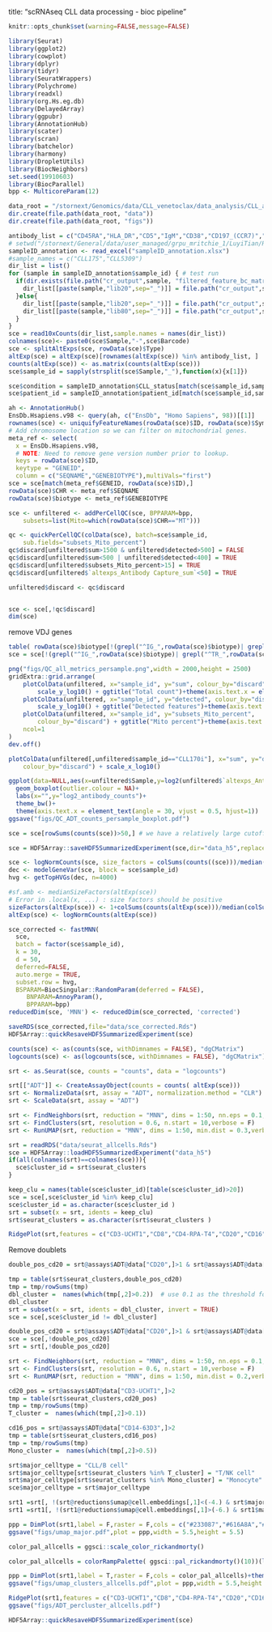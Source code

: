 title: "scRNAseq CLL data processing - bioc pipeline"

```r
knitr::opts_chunk$set(warning=FALSE,message=FALSE)
```

```r
library(Seurat)
library(ggplot2)
library(cowplot)
library(dplyr)
library(tidyr)
library(SeuratWrappers)
library(Polychrome)
library(readxl)
library(org.Hs.eg.db)
library(DelayedArray)
library(ggpubr)
library(AnnotationHub)
library(scater)
library(scran)
library(batchelor)
library(harmony)
library(DropletUtils)
library(BiocNeighbors)
set.seed(19910603)
library(BiocParallel)
bpp <- MulticoreParam(12)
```

```r
data_root = "/stornext/Genomics/data/CLL_venetoclax/data_analysis/CLL_analysis/scripts"
dir.create(file.path(data_root, "data"))
dir.create(file.path(data_root, "figs"))
```


```r
antibody_list = c("CD45RA","HLA_DR","CD5","IgM","CD38","CD197_(CCR7)","CD25","CD4_RPA-T4","CD11c","CD3_UCHT1","CD184_(CXCR4)","CD20","CD14_63D3","CD8","CD16","CD56_(NCAM)","CD326_(Ep_CAM)")
# setwd("/stornext/General/data/user_managed/grpu_mritchie_1/LuyiTian/Rachel_CLL_analysis")
sampleID_annotation <- read_excel("sampleID_annotation.xlsx")
#sample_names = c("CLL175","CLL5309")
dir_list = list()
for (sample in sampleID_annotation$sample_id) { # test run
  if(dir.exists(file.path("cr_output",sample, "filtered_feature_bc_matrix"))){
    dir_list[[paste(sample,"lib20",sep="_")]] = file.path("cr_output",sample, "filtered_feature_bc_matrix")
  }else{
    dir_list[[paste(sample,"lib20",sep="_")]] = file.path("cr_output",sample, "filtered_feature_bc_matrix20")
    dir_list[[paste(sample,"lib80",sep="_")]] = file.path("cr_output",sample, "filtered_feature_bc_matrix80")
  }
}
sce = read10xCounts(dir_list,sample.names = names(dir_list))
colnames(sce)<- paste0(sce$Sample,"-",sce$Barcode)
sce <- splitAltExps(sce, rowData(sce)$Type)
altExp(sce) = altExp(sce)[rownames(altExp(sce)) %in% antibody_list, ]
counts(altExp(sce)) <- as.matrix(counts(altExp(sce)))
sce$sample_id = sapply(strsplit(sce$Sample,"_"),function(x){x[1]}) 
```


```r
sce$condition = sampleID_annotation$CLL_status[match(sce$sample_id,sampleID_annotation$sample_id)]
sce$patient_id = sampleID_annotation$patient_id[match(sce$sample_id,sampleID_annotation$sample_id)]
```



```r
ah <- AnnotationHub()
EnsDb.Hsapiens.v98 <- query(ah, c("EnsDb", "Homo Sapiens", 98))[[1]]
rownames(sce) <- uniquifyFeatureNames(rowData(sce)$ID, rowData(sce)$Symbol)
# Add chromosome location so we can filter on mitochondrial genes.
meta_ref <- select(
  x = EnsDb.Hsapiens.v98, 
  # NOTE: Need to remove gene version number prior to lookup.
  keys = rowData(sce)$ID,
  keytype = "GENEID",
  column = c("SEQNAME","GENEBIOTYPE"),multiVals="first")
sce = sce[match(meta_ref$GENEID, rowData(sce)$ID),]
rowData(sce)$CHR <- meta_ref$SEQNAME
rowData(sce)$biotype <- meta_ref$GENEBIOTYPE
```



```r
sce <- unfiltered <- addPerCellQC(sce, BPPARAM=bpp,
    subsets=list(Mito=which(rowData(sce)$CHR=="MT")))

qc <- quickPerCellQC(colData(sce), batch=sce$sample_id,
    sub.fields="subsets_Mito_percent")
qc$discard[unfiltered$sum>1500 & unfiltered$detected>500] = FALSE
qc$discard[unfiltered$sum<500 | unfiltered$detected<400] = TRUE
qc$discard[unfiltered$subsets_Mito_percent>15] = TRUE
qc$discard[unfiltered$`altexps_Antibody Capture_sum`<50] = TRUE

unfiltered$discard <- qc$discard


sce <- sce[,!qc$discard]
dim(sce)
```

remove VDJ genes

```r
table( rowData(sce)$biotype[!(grepl("^IG_",rowData(sce)$biotype)| grepl("^TR_",rowData(sce)$biotype))] )
sce = sce[!(grepl("^IG_",rowData(sce)$biotype)| grepl("^TR_",rowData(sce)$biotype)),]
```



```r
png("figs/QC_all_metrics_persample.png",width = 2000,height = 2500)
gridExtra::grid.arrange(
    plotColData(unfiltered, x="sample_id", y="sum", colour_by="discard") +
        scale_y_log10() + ggtitle("Total count")+theme(axis.text.x = element_text(angle = 60, vjust = 0.5, hjust=1)),
    plotColData(unfiltered, x="sample_id", y="detected", colour_by="discard") +
        scale_y_log10() + ggtitle("Detected features")+theme(axis.text.x = element_text(angle = 60, vjust = 0.5, hjust=1)),
    plotColData(unfiltered, x="sample_id", y="subsets_Mito_percent",
        colour_by="discard") + ggtitle("Mito percent")+theme(axis.text.x = element_text(angle = 60, vjust = 0.5, hjust=1)),
    ncol=1
)
dev.off()
```

```r
plotColData(unfiltered[,unfiltered$sample_id=="CLL170i"], x="sum", y="detected", 
    colour_by="discard") + scale_x_log10()
```


```r
ggplot(data=NULL,aes(x=unfiltered$Sample,y=log2(unfiltered$`altexps_Antibody Capture_sum`+1)))+
  geom_boxplot(outlier.colour = NA)+
  labs(x="",y="log2_antibody_counts")+
  theme_bw()+
  theme(axis.text.x = element_text(angle = 30, vjust = 0.5, hjust=1))
ggsave("figs/QC_ADT_counts_persample_boxplot.pdf")
```




```r
sce = sce[rowSums(counts(sce))>50,] # we have a relatively large cutoff because there are >200,000 cells in the dataset

```


```r
sce = HDF5Array::saveHDF5SummarizedExperiment(sce,dir="data_h5",replace=T)
```

```r
sce <- logNormCounts(sce, size_factors = colSums(counts((sce)))/median(colSums(counts((sce)))))
dec <- modelGeneVar(sce, block = sce$sample_id)
hvg <- getTopHVGs(dec, n=4000)
```

```r
#sf.amb <- medianSizeFactors(altExp(sce))
# Error in .local(x, ...) : size factors should be positive
sizeFactors(altExp(sce)) <- 1+colSums(counts(altExp(sce)))/median(colSums(counts(altExp(sce))))
altExp(sce) <- logNormCounts(altExp(sce))
```






```r
sce_corrected <- fastMNN(
  sce,
  batch = factor(sce$sample_id),
  k = 30,
  d = 50,
  deferred=FALSE,
  auto.merge = TRUE,
  subset.row = hvg,
  BSPARAM=BiocSingular::RandomParam(deferred = FALSE), 
     BNPARAM=AnnoyParam(),
     BPPARAM=bpp)
reducedDim(sce, 'MNN') <- reducedDim(sce_corrected, 'corrected')
```


```r
saveRDS(sce_corrected,file="data/sce_corrected.Rds")
HDF5Array::quickResaveHDF5SummarizedExperiment(sce)
```




```r
counts(sce) <- as(counts(sce, withDimnames = FALSE), "dgCMatrix")
logcounts(sce) <- as(logcounts(sce, withDimnames = FALSE), "dgCMatrix")
```


```r

srt <- as.Seurat(sce, counts = "counts", data = "logcounts")

srt[["ADT"]] <- CreateAssayObject(counts = counts( altExp(sce)))
srt <- NormalizeData(srt, assay = "ADT", normalization.method = "CLR")
srt <- ScaleData(srt, assay = "ADT")
```


```r
srt <- FindNeighbors(srt, reduction = "MNN", dims = 1:50, nn.eps = 0.1,verbose = F)
srt <- FindClusters(srt, resolution = 0.6, n.start = 10,verbose = F)
srt <- RunUMAP(srt, reduction = "MNN", dims = 1:50, min.dist = 0.3,verbose = F)
```


```r
srt = readRDS("data/seurat_allcells.Rds")
sce = HDF5Array::loadHDF5SummarizedExperiment("data_h5")
if(all(colnames(srt)==colnames(sce))){
  sce$cluster_id = srt$seurat_clusters
}

keep_clu = names(table(sce$cluster_id)[table(sce$cluster_id)>20])
sce = sce[,sce$cluster_id %in% keep_clu]
sce$cluster_id = as.character(sce$cluster_id )
srt = subset(x = srt, idents = keep_clu)
srt$seurat_clusters = as.character(srt$seurat_clusters )
```


```r
RidgePlot(srt,features = c("CD3-UCHT1","CD8","CD4-RPA-T4","CD20","CD16","HLA-DR","CD25","CD14-63D3","IgM"),assay="ADT")
```

Remove doublets

```r
double_pos_cd20 = srt@assays$ADT@data["CD20",]>1 & srt@assays$ADT@data["CD3-UCHT1",]>2

tmp = table(srt$seurat_clusters,double_pos_cd20)
tmp = tmp/rowSums(tmp)
dbl_cluster =  names(which(tmp[,2]>0.2))  # use 0.1 as the threshold for doublet
dbl_cluster
srt = subset(x = srt, idents = dbl_cluster, invert = TRUE)
sce = sce[,sce$cluster_id != dbl_cluster]

double_pos_cd20 = srt@assays$ADT@data["CD20",]>1 & srt@assays$ADT@data["CD3-UCHT1",]>2
sce = sce[,!double_pos_cd20]
srt = srt[,!double_pos_cd20]
```


```r
srt <- FindNeighbors(srt, reduction = "MNN", dims = 1:50, nn.eps = 0.1,verbose = F)
srt <- FindClusters(srt, resolution = 0.6, n.start = 10,verbose = F)
srt <- RunUMAP(srt, reduction = "MNN", dims = 1:50, min.dist = 0.2,verbose = F)
```

```r
cd20_pos = srt@assays$ADT@data["CD3-UCHT1",]>2
tmp = table(srt$seurat_clusters,cd20_pos)
tmp = tmp/rowSums(tmp)
T_cluster =  names(which(tmp[,2]>0.1))

cd16_pos = srt@assays$ADT@data["CD14-63D3",]>2
tmp = table(srt$seurat_clusters,cd16_pos)
tmp = tmp/rowSums(tmp)
Mono_cluster =  names(which(tmp[,2]>0.5))

srt$major_celltype = "CLL/B cell"
srt$major_celltype[srt$seurat_clusters %in% T_cluster] = "T/NK cell"
srt$major_celltype[srt$seurat_clusters %in% Mono_cluster] = "Monocyte"
sce$major_celltype = srt$major_celltype
```

```r
srt1 =srt[, !(srt@reductions$umap@cell.embeddings[,1]<(-4.) & srt$major_celltype =="CLL/B cell")]
srt1 =srt1[, !(srt1@reductions$umap@cell.embeddings[,1]>(-6.) & srt1$major_celltype =="T/NK cell")]
```


```r
ppp = DimPlot(srt1,label = F,raster = F,cols = c("#233087","#616A8A","#616A8A"),group.by = "major_celltype")+theme_void()+theme(legend.position = "none",text = element_text(size = 10))
ggsave("figs/umap_major.pdf",plot = ppp,width = 5.5,height = 5.5)
```

```r
color_pal_allcells = ggsci::scale_color_rickandmorty()

color_pal_allcells = colorRampPalette( ggsci::pal_rickandmorty()(10))(length(unique(srt1$seurat_clusters)))
```


```r
ppp = DimPlot(srt1,label = T,raster = F,cols = color_pal_allcells)+theme_void()+theme(legend.position = "none",text = element_text(size = 10))
ggsave("figs/umap_clusters_allcells.pdf",plot = ppp,width = 5.5,height = 5.5)
```


```r
RidgePlot(srt1,features = c("CD3-UCHT1","CD8","CD4-RPA-T4","CD20","CD16","HLA-DR","CD25","CD14-63D3","IgM"),cols =color_pal_allcells,assay="ADT")
ggsave("figs/ADT_percluster_allcells.pdf")
```


```r
HDF5Array::quickResaveHDF5SummarizedExperiment(sce)
```



